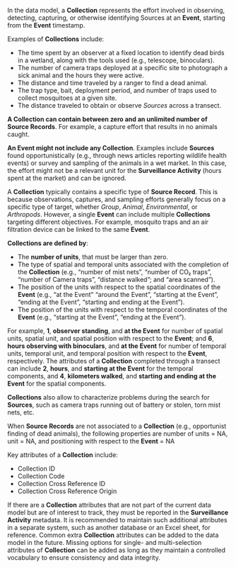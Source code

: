 
In the data model, a **Collection** represents the effort involved in observing, detecting, capturing, or otherwise identifying Sources at an **Event**, starting from the **Event** timestamp.

Examples of **Collections** include:

* The time spent by an observer at a fixed location to identify dead birds in a wetland, along with the tools used (e.g., telescope, binoculars).
* The number of camera traps deployed at a specific site to photograph a sick animal and the hours they were active.
* The distance and time traveled by a ranger to find a dead animal.
* The trap type, bait, deployment period, and number of traps used to collect mosquitoes at a given site.
* The distance traveled to obtain or observe *Sources* across a transect.

**A Collection can contain between zero and an unlimited number of Source Records**. For example, a capture effort that results in no animals caught.

**An Event might not include any Collection**. Examples include **Sources** found opportunistically (e.g., through news articles reporting wildlife health events) or survey and sampling of the animals in a wet market. In this case, the effort might not be a relevant unit for the **Surveillance Activity** (hours spent at the market) and can be ignored.

A **Collection** typically contains a specific type of **Source Record**. This is because observations, captures, and sampling efforts generally focus on a specific type of target, whether *Group*, *Animal*, *Environmental*, or *Arthropods*. However, a single **Event** can include multiple **Collections** targeting different objectives. For example, mosquito traps and an air filtration device can be linked to the same **Event**.

**Collections are defined by**: 

* The **number of units**, that  must be larger than zero.
* The type of spatial and temporal units associated with the completion of the **Collection** (e.g., "number of mist nets", "number of CO₂ traps", "number of Camera traps", "distance walked"; and "area scanned").
* The position of the units with respect to the spatial coordinates of the **Event** (e.g., "at the Event"
"around the Event", "starting at the Event", "ending at the Event", "starting and ending at the Event").
* The position of the units with respect to the temporal coordinates of the **Event** (e.g., "starting at the Event", "ending at the Event").

For example, **1**, **observer standing**, and **at the Event** for number of spatial units, spatial unit, and spatial position with respect to the **Event**; and **6**, **hours observing with binoculars**, and **at the Event** for number of temporal units, temporal unit, and temporal position with respect to the **Event**, respectively. The attributes of a **Collection** completed through a transect can include **2**, **hours**, and **starting at the Event** for the temporal components, and **4**, **kilometers walked**, and **starting and ending at the Event** for the spatial components.

**Collections** also allow to characterize problems during the search for **Sources**, such as camera traps running out of battery or stolen, torn mist nets, etc. 

When **Source Records** are not associated to a **Collection** (e.g., opportunist finding of dead animals), the following properties are number of units = NA, unit = NA, and positioning with respect to the **Event** = NA

Key attributes of a **Collection** include:

* Collection ID
* Collection Code
* Collection Cross Reference ID
* Collection Cross Reference Origin

If there are a **Collection** attributes that are not part of the current data model but are of interest to track, they must be reported in the **Surveillance Activity** metadata. It is recommended to maintain such additional attributes in a separate system, such as another database or an Excel sheet, for reference. Common extra **Collection** attributes can be added to the data model in the future. Missing options for single- and multi-selection attributes of **Collection** can be added as long as they maintain a controlled vocabulary to ensure consistency and data integrity.





